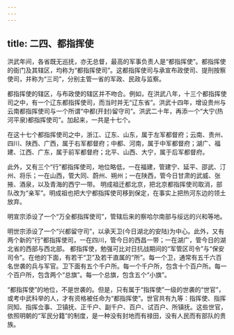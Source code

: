 ```yaml
---
---
---
```

title: 二四、都指挥使
---



洪武年间，各省既无巡抚，亦无总督，最高的军事负责人是“都指挥使”。都指挥使的衙门及其辖区，均称为“都指挥使司”。这都指挥使司与承宣布政使司、提刑按察使司，并称为“三司”，分别主管一省的军政、民政与监察。

都指挥使的辖区，与布政使的辖区并不吻合。例如，在洪武八年，十三个都指挥使司之中，有一个辽东都指挥使司，而当时并无“辽东省”。洪武十四年，增设贵州与云南都指挥使司与一个所谓“中都(开封)留守司”。洪武二十年，再添一个“大宁(热河平泉)都指挥使司”。加起来，一共是十七个。

在这十七个都指挥使司之中，浙江、辽东、山东，属于左军都督府；云南、贵州、四川、陕西、广西，属于右军都督府；中都、河南，属于中军都督府；湖广、福建、江西、广东，属于前军都督府；北平、山西、大宁，属于后军都督府。

此外，又有三个“行”都指挥使司，地位略低，一在福建，管建宁、延平、邵武、汀州、将乐；一在山西，管大同、蔚州、朔州；一在陕西，管今日甘肃的武威、张掖、酒泉，以及青海的西宁一带。 明成祖迁都北京，把北京都指挥使司取消，部队改为“亲军”。明成祖也把大宁都指挥使司移到保定，在事实上把热河东边的领土放弃。

明宣宗添设了一个“万全都指挥使司”，管辖后来的察哈尔南部与绥远的兴和等地。

明世宗添设了一个“兴都留守司”，以承天卫(今日湖北的安陆)为中心。此外，又有两个新的“行”都指挥使司，一在四川，管今日的西昌一带；一在湖广，管今日的湖北省的西部与西北部。 都指挥使，勉强可比对日抗战期间的“军管区司令”与“保安司令”。在他的下面，有若干“卫”及若干直属的“所”。每一个卫，通常有五千六百名世袭的兵与军官。卫下面有五个千户所。每一个千户所，包含十个百户所。每一个百户所，包含两个“总旗”。每一个总旗，包含五个“小旗”。

“都指挥使”的地位，不是世袭的。但是，只有属于“指挥使”一级的世袭的“世官”，或考中武科举的人，才有资格被任命为“都指挥使”。世官共有九等：指挥使、指挥同知、指挥佥事、卫镇抚、正千户、副千户、百户、试百户、所镇抚。这些世官，依照明朝的“军民分籍”的制度，是一种没有封地而有禄田，没有人民而有部队的贵族。